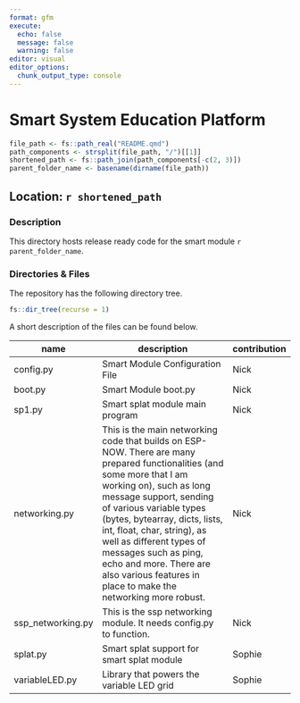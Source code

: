 ```yaml
---
format: gfm
execute:
  echo: false
  message: false
  warning: false
editor: visual
editor_options: 
  chunk_output_type: console
---
```


# Smart System Education Platform

```r
file_path <- fs::path_real("README.qmd")
path_components <- strsplit(file_path, "/")[[1]]
shortened_path <- fs::path_join(path_components[-c(2, 3)])
parent_folder_name <- basename(dirname(file_path))
```

## Location: `r shortened_path`

### Description

This directory hosts release ready code for the smart module `r parent_folder_name`.

### Directories & Files

The repository has the following directory tree.

```r
fs::dir_tree(recurse = 1)
```

A short description of the files can be found below.

| name         | description                             | contribution |
|--------------|-----------------------------------------|--------------|
| config.py    | Smart Module Configuration File	 | Nick         |
| boot.py      | Smart Module boot.py		         | Nick         |
| sp1.py	 | Smart splat module main program	     | Nick        |
| networking.py | This is the main networking code that builds on ESP-NOW. There are many prepared functionalities (and some more that I am working on), such as long message support, sending of various variable types (bytes, bytearray, dicts, lists, int, float, char, string), as well as different types of messages such as ping, echo and more. There are also various features in place to make the networking more robust. | Nick         |
| ssp_networking.py | This is the ssp networking module.  It needs config.py to function. | Nick         |
| splat.py	 | Smart splat support for smart splat module	     | Sophie        |
| variableLED.py | Library that powers the variable LED grid | Sophie       |